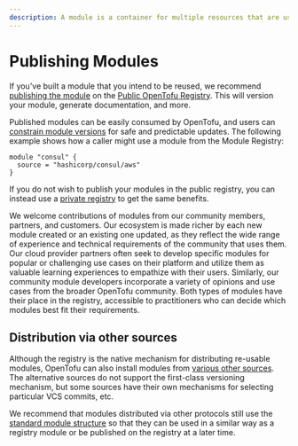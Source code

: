 ```yaml
---
description: A module is a container for multiple resources that are used together.
---
```


# Publishing Modules

If you've built a module that you intend to be reused, we recommend
[publishing the module](https://github.com/opentofu/registry/issues/new/choose) on the
[Public OpenTofu Registry](https://registry.opentofu.org). This will version
your module, generate documentation, and more.

Published modules can be easily consumed by OpenTofu, and users can
[constrain module versions](/docs/language/modules/syntax#version)
for safe and predictable updates. The following example shows how a caller
might use a module from the Module Registry:

```hcl
module "consul" {
  source = "hashicorp/consul/aws"
}
```

If you do not wish to publish your modules in the public registry, you can
instead use a [private registry](/docs/internals/module-registry-protocol) to get
the same benefits.

We welcome contributions of modules from our community members, partners, and customers. Our ecosystem is made richer by each new module created or an existing one updated, as they reflect the wide range of experience and technical requirements of the community that uses them. Our cloud provider partners often seek to develop specific modules for popular or challenging use cases on their platform and utilize them as valuable learning experiences to empathize with their users. Similarly, our community module developers incorporate a variety of opinions and use cases from the broader OpenTofu community. Both types of modules have their place in the registry, accessible to practitioners who can decide which modules best fit their requirements.

## Distribution via other sources

Although the registry is the native mechanism for distributing re-usable
modules, OpenTofu can also install modules from
[various other sources](/docs/language/modules/sources). The alternative sources
do not support the first-class versioning mechanism, but some sources have
their own mechanisms for selecting particular VCS commits, etc.

We recommend that modules distributed via other protocols still use the
[standard module structure](/docs/language/modules/develop/structure) so that they can
be used in a similar way as a registry module or be published on the registry
at a later time.
